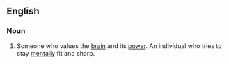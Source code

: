 ==English==

===Noun===
{{en-noun}}

{{rfquote}}

# Someone who values the [[brain]] and its [[power]]. An individual who tries to stay [[mentally]] fit and sharp.